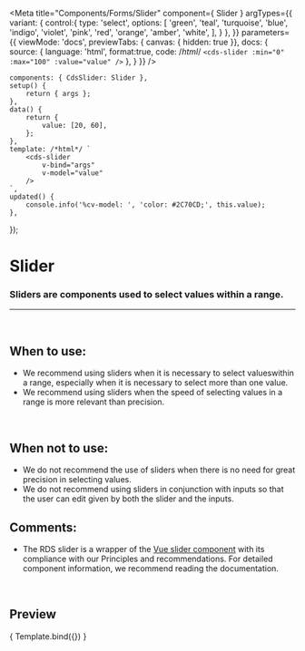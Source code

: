 
<Meta
	title="Components/Forms/Slider"
	component={ Slider }
		argTypes={{
		variant: {
			control:{
				type: 'select',
				options: [
					'green',
					'teal',
					'turquoise',
					'blue',
					'indigo',
					'violet',
					'pink',
					'red',
					'orange',
					'amber',
					'white',
				],
			}
		},
	}}
	parameters={{
		viewMode: 'docs',
		previewTabs: { canvas: { hidden: true }},
		docs: {
			source: {
				language: 'html',
				format:true,
				code: /*html*/ 
`<cds-slider
	:min="0"
	:max="100"
	:value="value"
/>`
			},
		}
	}}
/>

	components: { CdsSlider: Slider },
	setup() {
		return { args };
	},
	data() {
		return {
			value: [20, 60],
		};
	},
	template: /*html*/ `
		<cds-slider
			v-bind="args"
			v-model="value"
		/>
	`,
	updated() {
		console.info('%cv-model: ', 'color: #2C70CD;', this.value);
	},
});

# Slider

### Sliders are components used to select values ​​within a range.
---
<br />

## When to use:
- We recommend using sliders when it is necessary to select values ​​within a range,
especially when it is necessary to select more than one value.
- We recommend using sliders when the speed of selecting values ​​in a range is
more relevant than precision.

<br />

## When not to use:
- We do not recommend the use of sliders when there is no need for great precision in selecting values.
- We do not recommend using sliders in conjunction with inputs so that the user can edit
given by both the slider and the inputs.

## Comments:
- The RDS slider is a wrapper of the <a target="_blank" href="https://nightcatsama.github.io/vue-slider-component/#/">Vue slider component</a>
with its compliance with our Principles and recommendations. For detailed component information, we recommend
reading the documentation.

<br />

## Preview

<Canvas>
	<Story
		name="Slider"
		args={{
			min: 0,
			max: 100,
		}}
	>
		{ Template.bind({}) }
	</Story>
</Canvas>

<ArgsTable story="Slider" />